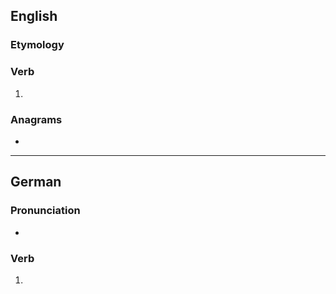 ==English==

===Etymology===
{{suffix|en|turn|est|nocat=1}}

===Verb===
{{head|en|verb form}}

# {{en-archaic second-person singular of|turn}}

===Anagrams===
* {{anagrams|en|a=enrsttu|Ruttens|entrust|nutters|test run|testrun}}

----

==German==

===Pronunciation===
* {{audio|de|De-turnest.ogg|Audio}}

===Verb===
{{head|de|verb form}}

# {{verb form of|de|turnen||2|s|sub|I}}